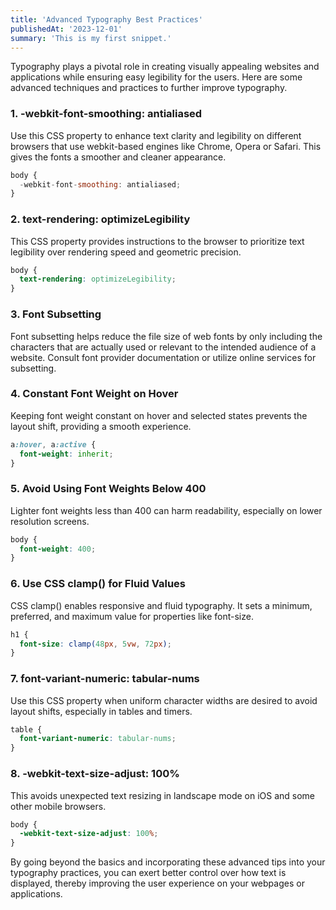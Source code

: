 ```yaml
---
title: 'Advanced Typography Best Practices'
publishedAt: '2023-12-01'
summary: 'This is my first snippet.'
---
```


Typography plays a pivotal role in creating visually appealing websites and applications while ensuring easy legibility for the users. Here are some advanced techniques and practices to further improve typography.

### 1. -webkit-font-smoothing: antialiased

Use this CSS property to enhance text clarity and legibility on different browsers that use webkit-based engines like Chrome, Opera or Safari. This gives the fonts a smoother and cleaner appearance.

```js
body {
  -webkit-font-smoothing: antialiased;
}
```

### 2. text-rendering: optimizeLegibility

This CSS property provides instructions to the browser to prioritize text legibility over rendering speed and geometric precision.

```css
body {
  text-rendering: optimizeLegibility;
}
```

### 3. Font Subsetting

Font subsetting helps reduce the file size of web fonts by only including the characters that are actually used or relevant to the intended audience of a website. Consult font provider documentation or utilize online services for subsetting.

### 4. Constant Font Weight on Hover

Keeping font weight constant on hover and selected states prevents the layout shift, providing a smooth experience.

```css
a:hover, a:active {
  font-weight: inherit;
}
```

### 5. Avoid Using Font Weights Below 400

Lighter font weights less than 400 can harm readability, especially on lower resolution screens.

```css
body {
  font-weight: 400;
}
```

### 6. Use CSS clamp() for Fluid Values

CSS clamp() enables responsive and fluid typography. It sets a minimum, preferred, and maximum value for properties like font-size.

```css
h1 {
  font-size: clamp(48px, 5vw, 72px);
}
```

### 7. font-variant-numeric: tabular-nums

Use this CSS property when uniform character widths are desired to avoid layout shifts, especially in tables and timers.

```css
table {
  font-variant-numeric: tabular-nums;
}
```

### 8. -webkit-text-size-adjust: 100%

This avoids unexpected text resizing in landscape mode on iOS and some other mobile browsers.

```css
body {
  -webkit-text-size-adjust: 100%;
}
```

By going beyond the basics and incorporating these advanced tips into your typography practices, you can exert better control over how text is displayed, thereby improving the user experience on your webpages or applications.